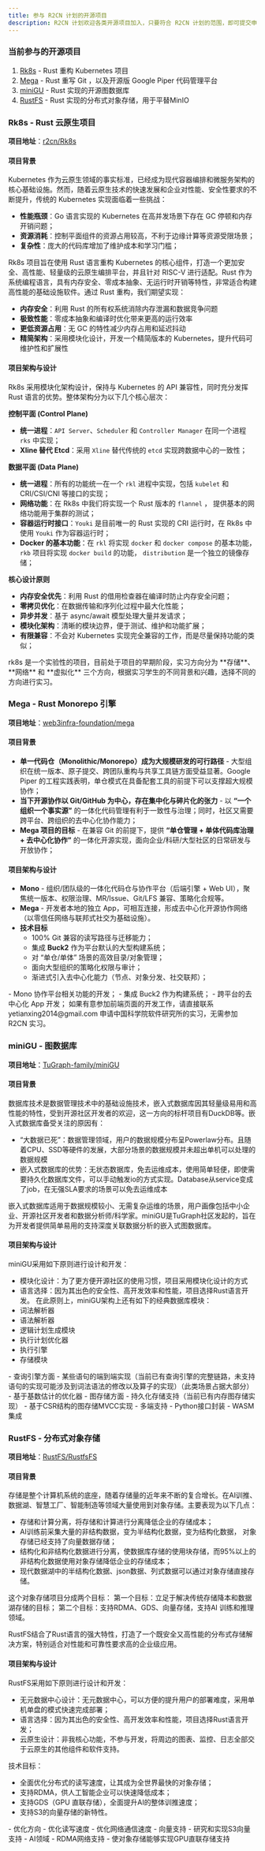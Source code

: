 ```yaml
---
title: 参与 R2CN 计划的开源项目
description: R2CN 计划欢迎各类开源项目加入，只要符合 R2CN 计划的范围，即可提交申请； 同时 R2CN 计划也会根据需要主动邀请开源项目加入或发起开源项目。
---
```


### 当前参与的开源项目

1. [Rk8s](https://github.com/rk8s-dev/rk8s) - Rust 重构 Kubernetes 项目
2. [Mega](https://github.com/web3infra-foundation/mega) - Rust 重写 Git ，以及开源版 Google Piper 代码管理平台
3. [miniGU](https://github.com/TuGraph-family/miniGU) - Rust 实现的开源图数据库
4. [RustFS](https://github.com/rustfs/rustfs) - Rust 实现的分布式对象存储，用于平替MinIO
### Rk8s - Rust 云原生项目

**项目地址**：[r2cn/Rk8s](https://github.com/rk8s-dev/rk8s)

#### 项目背景

Kubernetes 作为云原生领域的事实标准，已经成为现代容器编排和微服务架构的核心基础设施。然而，随着云原生技术的快速发展和企业对性能、安全性要求的不断提升，传统的 Kubernetes 实现面临着一些挑战：

- **性能瓶颈**：Go 语言实现的 Kubernetes 在高并发场景下存在 GC 停顿和内存开销问题；
- **资源消耗**：控制平面组件的资源占用较高，不利于边缘计算等资源受限场景；
- **复杂性**：庞大的代码库增加了维护成本和学习门槛；

Rk8s 项目旨在使用 Rust 语言重构 Kubernetes 的核心组件，打造一个更加安全、高性能、轻量级的云原生编排平台，并且针对 RISC-V 进行适配。Rust 作为系统编程语言，具有内存安全、零成本抽象、无运行时开销等特性，非常适合构建高性能的基础设施软件。通过 Rust 重构，我们期望实现：

- **内存安全**：利用 Rust 的所有权系统消除内存泄漏和数据竞争问题
- **极致性能**：零成本抽象和编译时优化带来更高的运行效率
- **更低资源占用**：无 GC 的特性减少内存占用和延迟抖动
- **精简架构**：采用模块化设计，开发一个精简版本的 Kubernetes，提升代码可维护性和扩展性

#### 项目架构与设计

Rk8s 采用模块化架构设计，保持与 Kubernetes 的 API 兼容性，同时充分发挥 Rust 语言的优势。整体架构分为以下几个核心层次：

**控制平面 (Control Plane)**
- **统一进程**：`API Server`、`Scheduler` 和 `Controller Manager` 在同一个进程 `rks` 中实现；
- **Xline 替代 Etcd**：采用 `Xline` 替代传统的 `etcd` 实现跨数据中心的一致性； 

**数据平面 (Data Plane)**
- **统一进程**：所有的功能统一在一个 `rkl` 进程中实现，包括 `kubelet` 和 CRI/CSI/CNI 等接口的实现；
- **网络功能**：在 Rk8s 中我们将实现一个 Rust 版本的 `flannel` ， 提供基本的网络功能用于集群的测试；
- **容器运行时接口**：`Youki` 是目前唯一的 Rust 实现的 CRI 运行时，在 Rk8s 中使用 `Youki` 作为容器运行时；
- **Docker 的基本功能**：在 `rkl` 将实现 `docker` 和 `docker compose` 的基本功能，`rkb` 项目将实现 `docker build` 的功能， `distribution` 是一个独立的镜像存储；

**核心设计原则**
- **内存安全优先**：利用 Rust 的借用检查器在编译时防止内存安全问题；
- **零拷贝优化**：在数据传输和序列化过程中最大化性能；
- **异步并发**：基于 async/await 模型处理大量并发请求；
- **模块化架构**：清晰的模块边界，便于测试、维护和功能扩展；
- **有限兼容**：不会对 Kubernetes 实现完全兼容的工作，而是尽量保持功能的类似；


<Note type="success" title="Rk8s 项目的目标是将为云原生生态系统提供一个更加现代化、高性能的 Kubernetes 实现，特别适用于边缘计算、高性能计算和资源敏感的生产环境">
   rk8s 是一个实验性的项目，目前处于项目的早期阶段，实习方向分为 **存储**、**网络** 和 **虚拟化** 三个方向，根据实习学生的不同背景和兴趣，选择不同的方向进行实习。
</Note>

### Mega - Rust Monorepo 引擎

**项目地址**：[web3infra-foundation/mega](https://github.com/web3infra-foundation/mega)

#### 项目背景

- **单一代码仓（Monolithic/Monorepo）成为大规模研发的可行路径** - 大型组织在统一版本、原子提交、跨团队重构与共享工具链方面受益显著。Google Piper 的工程实践表明，单仓模式在具备配套工具的前提下可以支撑超大规模协作；
- **当下开源协作以 Git/GitHub 为中心，存在集中化与碎片化的张力** - 以 **“一个组织一个事实源”** 的一体化代码管理有利于一致性与治理；同时，社区又需要跨平台、跨组织的去中心化协作能力；
- **Mega 项目的目标** - 在兼容 Git 的前提下，提供 **“单仓管理 + 单体代码库治理 + 去中心化协作”** 的一体化开源实现，面向企业/科研/大型社区的日常研发与开放协作；

#### 项目架构与设计

- **Mono** - 组织/团队级的一体化代码仓与协作平台（后端引擎 + Web UI），聚焦统一版本、权限治理、MR/Issue、Git/LFS 兼容、策略化合规等。
- **Mega** - 开发者本地的独立 App，可相互连接，形成去中心化开源协作网络（以零信任网络与联邦式社交为基础设施）。
- **技术目标**
   - 100% Git 兼容的读写路径与迁移能力；
   - 集成 **Buck2** 作为平台默认的大型构建系统；
   - 对 “单仓/单体” 场景的高效目录/对象管理；
   - 面向大型组织的策略化权限与审计；
   - 渐进式引入去中心化能力（节点、对象分发、社交联邦）；

<Note type="success" title="Mega 实习项目任务方向">
   -  Mono 协作平台相关功能的开发；
   -  集成 Buck2 作为构建系统；
   -  跨平台的去中心化 App 开发；
</Note>

<Note type="Note" title="前端 React 实习方向">
   如果有意参加前端页面的开发工作，请直接联系 yetianxing2014@gmail.com 申请中国科学院软件研究所的实习，无需参加 R2CN 实习。
</Note>

### miniGU - 图数据库

**项目地址**：[TuGraph-family/miniGU](https://github.com/TuGraph-family/miniGU)

#### 项目背景

数据库技术是数据管理技术中的基础设施技术，嵌入式数据库因其轻量级易用和高性能的特性，受到开源社区开发者的欢迎，这一方向的标杆项目有DuckDB等。嵌入式数据库备受关注的原因有：
- “大数据已死”：数据管理领域，用户的数据规模分布呈Powerlaw分布。且随着CPU、SSD等硬件的发展，大部分场景的数据规模并未超出单机可以处理的数据规模
- 嵌入式数据库的优势：无状态数据库，免去运维成本，使用简单轻便，即使需要持久化数据库文件，可以手动触发io的方式实现。Database从service变成了job，在无强SLA要求的场景可以免去运维成本

嵌入式数据库适用于数据规模较小、无需复杂运维的场景，用户画像包括中小企业、开源社区开发者和数据分析师/科学家。miniGU是TuGraph社区发起的，旨在为开发者提供简单易用的支持深度关联数据分析的嵌入式图数据库。

#### 项目架构与设计

miniGU采用如下原则进行设计和开发：
- 模块化设计：为了更方便开源社区的使用习惯，项目采用模块化设计的方式
- 语言选择：因为其出色的安全性、高开发效率和性能，项目选择Rust语言开发。
在此原则上，miniGU架构上还有如下的经典数据库模块：
- 词法解析器
- 语法解析器
- 逻辑计划生成模块
- 执行计划优化器
- 执行引擎
- 存储模块

<Note type="success" title="近期拟发布任务以及实习方向">
   - 查询引擎方面
      - 某些语句的端到端实现（当前已有查询引擎的完整链路，未支持语句的实现可能涉及到词法语法的修改以及算子的实现）（此类场景占据大部分）
      - 基于基数估计的优化器
   - 图存储方面
      - 持久化存储支持（当前已有内存图存储实现）
      - 基于CSR结构的图存储MVCC实现
   - 多端支持
      - Python接口封装
      - WASM集成
</Note>



### RustFS - 分布式对象存储

**项目地址**：[RustFS/RustfsFS](https://github.com/rustfs/rustfs)

#### 项目背景

存储是整个计算机系统的底座，随着存储量的近年来不断的复合增长。在AI训推、数据湖、智慧工厂、智能制造等领域大量使用到对象存储。主要表现为以下几点：
-  存储和计算分离，将存储和计算进行分离降低企业的存储成本；
-  AI训练前采集大量的非结构数据，变为半结构化数据，变为结构化数据， 对象存储已经支持了向量数据存储；
-  结构化和非结构化数据进行分离，使数据库存储的使用块存储，而95%以上的非结构化数据使用对象存储降低企业的存储成本；
-  现代数据湖中的半结构化数据、json数据、列式数据可以通过对象存储直接存储。


这个对象存储项目分成两个目标：
第一个目标：立足于解决传统存储降本和数据湖存储的目标；
第二个目标：支持RDMA、GDS、向量存储，支持AI 训练和推理领域。

RustFS结合了Rust语言的强大特性，打造了一个既安全又高性能的分布式存储解决方案，特别适合对性能和可靠性要求高的企业级应用。


#### 项目架构与设计

RustFS采用如下原则进行设计和开发：
- 无元数据中心设计：无元数据中心，可以方便的提升用户的部署难度，采用单机单盘的模式快速完成部署；
- 语言选择：因为其出色的安全性、高开发效率和性能，项目选择Rust语言开发；
- 云原生设计：非我核心功能，不参与开发，将周边的图表、监控、日志全部交于云原生的其他组件和软件支持。


技术目标：
- 全面优化分布式的读写速度，让其成为全世界最快的对象存储；
- 支持RDMA，供人工智能企业可以快速降低成本；
- 支持GDS（GPU 直联存储），全面提升AI的整体训推速度；
- 支持S3的向量存储的新特性。


<Note type="success" title="近期拟发布任务以及实习方向">
   - 优化方向
      - 优化读写速度
      - 优化网络通信速度
   - 向量支持
      - 研究和实现S3向量支持
   - AI领域
      - RDMA网络支持
      - 使对象存储能够实现GPU直联存储支持
</Note>
